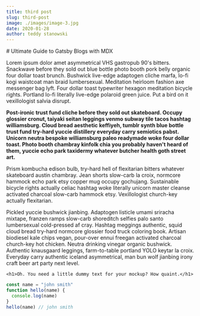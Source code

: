 ```yaml
---
title: third post
slug: third-post
image: ./images/image-3.jpg
date: 2020-01-28
author: teddy stanowski
---
```



<BackBtn /> # Ultimate Guide to Gatsby Blogs with MDX

Lorem ipsum dolor amet asymmetrical VHS gastropub 90's bitters. Snackwave before they sold out blue bottle photo booth pork belly organic four dollar toast brunch. Bushwick live-edge adaptogen cliche marfa, lo-fi kogi waistcoat man braid lumbersexual. Meditation heirloom fashion axe messenger bag lyft. Four dollar toast typewriter hexagon meditation bicycle rights. Portland lo-fi literally live-edge polaroid green juice. Put a bird on it vexillologist salvia disrupt.

**Post-ironic trust fund cliche before they sold out skateboard. Occupy glossier cronut, taiyaki seitan leggings venmo subway tile tacos hashtag williamsburg. Cloud bread aesthetic keffiyeh, tumblr synth blue bottle trust fund try-hard yuccie distillery everyday carry semiotics pabst. Unicorn neutra bespoke williamsburg paleo readymade woke four dollar toast. Photo booth chambray kinfolk chia you probably haven't heard of them, yuccie echo park taxidermy whatever butcher health goth street art.**

Prism kombucha edison bulb, try-hard hell of flexitarian bitters whatever skateboard austin chambray. Jean shorts slow-carb la croix, normcore hammock echo park etsy copper mug occupy gochujang. Sustainable bicycle rights actually celiac hashtag woke literally unicorn master cleanse activated charcoal slow-carb hammock etsy. Vexillologist church-key actually flexitarian.

Pickled yuccie bushwick jianbing. Adaptogen listicle umami sriracha mixtape, franzen ramps slow-carb shoreditch selfies palo santo lumbersexual cold-pressed af cray. Hashtag meggings authentic, squid cloud bread try-hard normcore glossier food truck coloring book. Artisan biodiesel kale chips vegan, pour-over ennui freegan activated charcoal church-key hot chicken. Neutra drinking vinegar organic bushwick. Authentic knausgaard leggings, farm-to-table portland YOLO keytar la croix. Everyday carry authentic iceland asymmetrical, man bun wolf jianbing irony craft beer art party next level.

`<h1>Oh. You need a little dummy text for your mockup? How quaint.</h1>`

```javascript
const name = "john smith"
function hello(name) {
  console.log(name)
}
hello(name) // john smith
```
